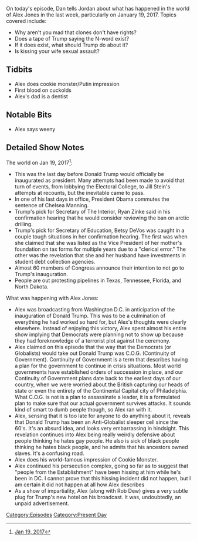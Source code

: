 {{Episode
    | title           = January 19, 2017
    | caption         = [https://knowledgefight.libsyn.com/knowledge-fight-jan-19-2017 Listen to this episode on Libsyn]
    | episodeNumber   = 5
    | length          = 01:48:52
    | airDate         = January 20, 2017
    | coverageDate    = January 19, 2017
    | episodeType     = [[:Category:Present Day|Present Day]]
    | previousEpisode = [[4: Research and Stand Up]]
    | nextEpisode     = [[6: Inauguration Speech Recap]]
}}

{{Stub}}

On today's episode, Dan tells Jordan about what has happened in the world of Alex Jones in the last week, particularly on January 19, 2017. Topics covered include:

*Why aren't you mad that clones don't have rights?
*Does a tape of Trump saying the N-word exist?
*If it does exist, what should Trump do about it?
*Is kissing your wife sexual assault?

==Tidbits==

*Alex does cookie monster/Putin impression
*First blood on cuckolds
*Alex's dad is a dentist

==Notable Bits==

*Alex says weeny

==Detailed Show Notes==

The world on Jan 19, 2017<ref>[https://knowledgefight.com/the-past/2017/5/15/jan-19-2017 Jan 19, 2017]</ref>:

*This was the last day before Donald Trump would officially be inaugurated as president. Many attempts had been made to avoid that turn of events, from lobbying the Electoral College, to Jill Stein's attempts at recounts, but the inevitable came to pass.
*In one of his last days in office, President Obama commutes the sentence of Chelsea Manning.
*Trump's pick for Secretary of The Interior, Ryan Zinke said in his confirmation hearing that he would consider reviewing the ban on arctic drilling.
*Trump's pick for Secretary of Education, Betsy DeVos was caught in a couple tough situations in her confirmation hearing. The first was when she claimed that she was listed as the Vice President of her mother's foundation on tax forms for multiple years due to a "clerical error." The other was the revelation that she and her husband have investments in student debt collection agencies.
*Almost 60 members of Congress announce their intention to not go to Trump's inauguration.
*People are out protesting pipelines in Texas, Tennessee, Florida, and North Dakota.

What was happening with Alex Jones:

*Alex was broadcasting from Washington D.C. in anticipation of the inauguration of Donald Trump. This was to be a culmination of everything he had worked so hard for, but Alex's thoughts were clearly elsewhere. Instead of enjoying this victory, Alex spent almost his entire show implying that Democrats were planning not to show up because they had foreknowledge of a terrorist plot against the ceremony.
*Alex claimed on this episode that the way that the Democrats (or Globalists) would take out Donald Trump was C.O.G. (Continuity of Government). Continuity of Government is a term that describes having a plan for the government to continue in crisis situations. Most world governments have established orders of succession in place, and our Continuity of Government plans date back to the earliest days of our country, when we were worried about the British capturing our heads of state or even the entirety of the Continental Capital city of Philadelphia. What C.O.G. is not is a plan to assassinate a leader, it is a formulated plan to make sure that our actual government survives attacks. It sounds kind of smart to dumb people though, so Alex ran with it.
*Alex, sensing that it is too late for anyone to do anything about it, reveals that Donald Trump has been an Anti-Globalist sleeper cell since the 60's. It's an absurd idea, and looks very embarrassing in hindsight. This revelation continues into Alex being really weirdly defensive about people thinking he hates gay people. He also is sick of black people thinking he hates black people, and he admits that his ancestors owned slaves. It's a confusing road.
*Alex does his world-famous impression of Cookie Monster.
*Alex continued his persecution complex, going so far as to suggest that "people from the Establishment" have been hissing at him while he's been in DC. I cannot prove that this hissing incident did not happen, but I am certain it did not happen at all how Alex describes
*As a show of impartiality, Alex (along with Rob Dew) gives a very subtle plug for Trump's new hotel on his broadcast. It was, undoubtedly, an unpaid advertisement.

[[Category:Episodes]]
[[Category:Present Day]]
